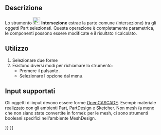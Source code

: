 <languages/>

{{Docnav/it
|[[Part_Fuse/it|Unione]]
|[[Part_JoinConnect/it|Congiungi oggetti]]
|[[Part_Workbench/it|Part]]
|IconL=Part_Fuse.svg
|IconR=Part_JoinConnect.svg
|IconC=Workbench_Part.svg
}}

{{GuiCommand/it
|Name=Part Common
|Name/it=Part Intersezione
|MenuLocation=Parte → Operazioni booleane → Intersezione
|Workbenches=[[Part_Workbench/it|Part]]
|SeeAlso=[[Part_Boolean/it|Part Operazione booleana]], [[Part_Cut/it|Part Taglio]], [[Part_Fuse/it|Part Unione]]
}}

<span id="Description"></span>
==Descrizione==

Lo strumento [[Image:Part_Common.svg|24px]] '''Intersezione''' estrae la parte comune (intersezione) tra gli oggetti Part selezionati. Questa operazione è completamente parametrica, le componenti possono essere modificate e il risultato ricalcolato.

<span id="Usage"></span>
== Utilizzo ==

# Selezionare due forme
# Esistono diversi modi per richiamare lo strumento:
#* Premere il pulsante {{Button|[[Image:Part_Common.svg|16px]] [[Part_Common/it|Intersezione]]}}.
#* Selezionare l'opzione {{MenuCommand|Parte → Operazione booleana → [[Image:Part_Common.svg|16px]] Intersezione}} dal menu.

<span id="Supported_inputs"></span>
== Input supportati ==

Gli oggetti di input devono essere forme [[OpenCASCADE/it|OpenCASCADE]]. Esempi: materiale realizzato con gli ambienti Part, PartDesign e Sketcher. Non mesh (a meno che non siano state convertite in forme): per le mesh, ci sono strumenti booleani specifici nell'ambiente MeshDesign.


{{Docnav/it
|[[Part_Fuse/it|Unione]]
|[[Part_JoinConnect/it|Congiungi oggetti]]
|[[Part_Workbench/it|Part]]
|IconL=Part_Fuse.svg
|IconR=Part_JoinConnect.svg
|IconC=Workbench_Part.svg
}}

{{Part_Tools_navi{{#translation:}}}}
{{Userdocnavi{{#translation:}}}}